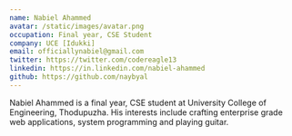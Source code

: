 ```yaml
---
name: Nabiel Ahammed
avatar: /static/images/avatar.png
occupation: Final year, CSE Student
company: UCE [Idukki]
email: officiallynabiel@gmail.com
twitter: https://twitter.com/codereagle13
linkedin: https://in.linkedin.com/nabiel-ahammed
github: https://github.com/naybyal
---
```


Nabiel Ahammed is a final year, CSE student at University College of Engineering, Thodupuzha. His interests include crafting enterprise grade web applications, system programming and playing guitar.


